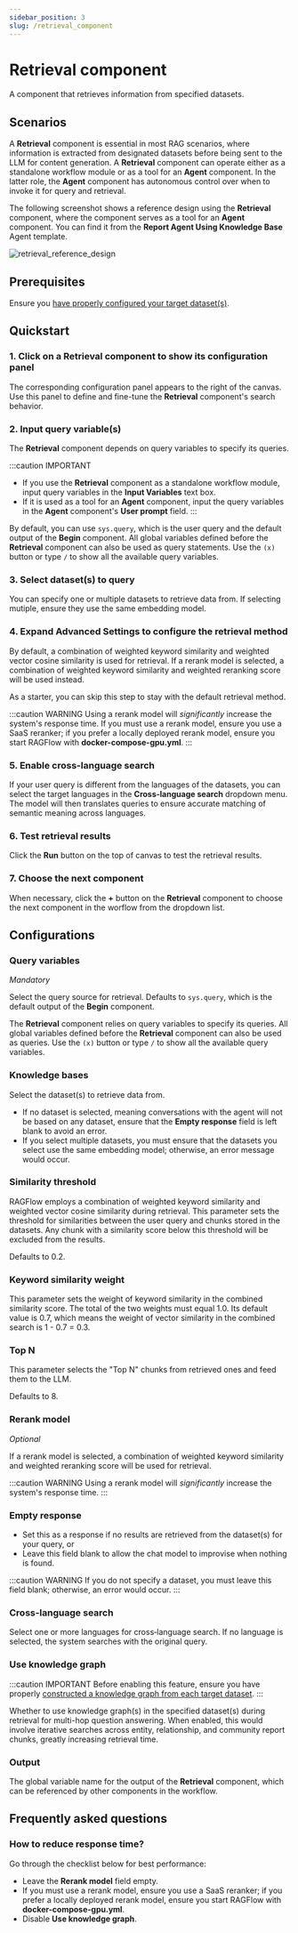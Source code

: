```yaml
---
sidebar_position: 3
slug: /retrieval_component
---
```


# Retrieval component

A component that retrieves information from specified datasets.

## Scenarios

A **Retrieval** component is essential in most RAG scenarios, where information is extracted from designated datasets before being sent to the LLM for content generation. A **Retrieval** component can operate either as a standalone workflow module or as a tool for an **Agent** component. In the latter role, the **Agent** component has autonomous control over when to invoke it for query and retrieval.

The following screenshot shows a reference design using the **Retrieval** component, where the component serves as a tool for an **Agent** component. You can find it from the **Report Agent Using Knowledge Base** Agent template.

![retrieval_reference_design](https://raw.githubusercontent.com/infiniflow/ragflow-docs/main/images/retrieval_reference_design.jpg)

## Prerequisites

Ensure you [have properly configured your target dataset(s)](../../dataset/configure_knowledge_base.md).

## Quickstart

### 1. Click on a **Retrieval** component to show its configuration panel

The corresponding configuration panel appears to the right of the canvas. Use this panel to define and fine-tune the **Retrieval** component's search behavior.

### 2. Input query variable(s)

The **Retrieval** component depends on query variables to specify its queries.

:::caution IMPORTANT
- If you use the **Retrieval** component as a standalone workflow module, input query variables in the **Input Variables** text box.
- If it is used as a tool for an **Agent** component, input the query variables in the **Agent** component's **User prompt** field.
:::

By default, you can use `sys.query`, which is the user query and the default output of the **Begin** component. All global variables defined before the **Retrieval** component can also be used as query statements. Use the `(x)` button or type `/` to show all the available query variables.

### 3. Select dataset(s) to query

You can specify one or multiple datasets to retrieve data from. If selecting mutiple, ensure they use the same embedding model.

### 4. Expand **Advanced Settings** to configure the retrieval method

By default, a combination of weighted keyword similarity and weighted vector cosine similarity is used for retrieval. If a rerank model is selected, a combination of weighted keyword similarity and weighted reranking score will be used instead.

As a starter, you can skip this step to stay with the default retrieval method.

:::caution WARNING
Using a rerank model will *significantly* increase the system's response time. If you must use a rerank model, ensure you use a SaaS reranker; if you prefer a locally deployed rerank model, ensure you start RAGFlow with **docker-compose-gpu.yml**.
:::

### 5. Enable cross-language search

If your user query is different from the languages of the datasets, you can select the target languages in the **Cross-language search** dropdown menu. The model will then translates queries to ensure accurate matching of semantic meaning across languages.


### 6. Test retrieval results

Click the **Run** button on the top of canvas to test the retrieval results.

### 7. Choose the next component

When necessary, click the **+** button on the **Retrieval** component to choose the next component in the worflow from the dropdown list.


## Configurations

### Query variables

*Mandatory*

Select the query source for retrieval. Defaults to `sys.query`, which is the default output of the **Begin** component.

The **Retrieval** component relies on query variables to specify its queries. All global variables defined before the **Retrieval** component can also be used as queries. Use the `(x)` button or type `/` to show all the available query variables.

### Knowledge bases

Select the dataset(s) to retrieve data from.

- If no dataset is selected, meaning conversations with the agent will not be based on any dataset, ensure that the **Empty response** field is left blank to avoid an error.
- If you select multiple datasets, you must ensure that the datasets you select use the same embedding model; otherwise, an error message would occur.

### Similarity threshold

RAGFlow employs a combination of weighted keyword similarity and weighted vector cosine similarity during retrieval. This parameter sets the threshold for similarities between the user query and chunks stored in the datasets. Any chunk with a similarity score below this threshold will be excluded from the results.

Defaults to 0.2.

### Keyword similarity weight

This parameter sets the weight of keyword similarity in the combined similarity score. The total of the two weights must equal 1.0. Its default value is 0.7, which means the weight of vector similarity in the combined search is 1 - 0.7 = 0.3.

### Top N

This parameter selects the "Top N" chunks from retrieved ones and feed them to the LLM.

Defaults to 8.


### Rerank model

*Optional*

If a rerank model is selected, a combination of weighted keyword similarity and weighted reranking score will be used for retrieval.

:::caution WARNING
Using a rerank model will *significantly* increase the system's response time.
:::

### Empty response

- Set this as a response if no results are retrieved from the dataset(s) for your query, or
- Leave this field blank to allow the chat model to improvise when nothing is found.

:::caution WARNING
If you do not specify a dataset, you must leave this field blank; otherwise, an error would occur.
:::

### Cross-language search

Select one or more languages for cross‑language search. If no language is selected, the system searches with the original query.

### Use knowledge graph

:::caution IMPORTANT
Before enabling this feature, ensure you have properly [constructed a knowledge graph from each target dataset](../../dataset/construct_knowledge_graph.md).
:::

Whether to use knowledge graph(s) in the specified dataset(s) during retrieval for multi-hop question answering. When enabled, this would involve iterative searches across entity, relationship, and community report chunks, greatly increasing retrieval time.

### Output

The global variable name for the output of the **Retrieval** component, which can be referenced by other components in the workflow.


## Frequently asked questions

### How to reduce response time?

Go through the checklist below for best performance:

- Leave the **Rerank model** field empty.
- If you must use a rerank model, ensure you use a SaaS reranker; if you prefer a locally deployed rerank model, ensure you start RAGFlow with **docker-compose-gpu.yml**.
- Disable **Use knowledge graph**.
